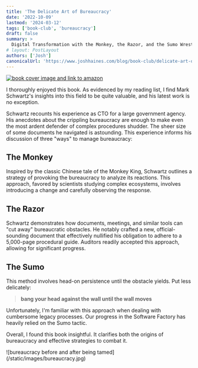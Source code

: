 ```yaml
---
title: 'The Delicate Art of Bureaucracy'
date: '2022-10-09'
lastmod: '2024-03-12'
tags: ['book-club', 'bureaucracy']
draft: false
summary: >
  Digital Transformation with the Monkey, the Razor, and the Sumo Wrestler
# layout: PostLayout
authors: ['Josh']
canonicalUrl: 'https://www.joshhaines.com/blog/book-club/delicate-art-of-bureaucracy'
---
```


<div className="mx-auto w-1/3">
  <a href="https://www.amazon.com/Delicate-Art-Bureaucracy-Transformation-Wrestler/dp/1950508153">
    <img
      alt="book cover image and link to amazon"
      src="https://m.media-amazon.com/images/I/51YuOUtoIGL._SY445_SX342_.jpg"
    />
  </a>
</div>

I thoroughly enjoyed this book. As evidenced by my reading list, I find Mark Schwartz's insights into this field to be quite valuable, and his latest work is no exception.

Schwartz recounts his experience as CTO for a large government agency. His anecdotes about the crippling bureaucracy are enough to make even the most ardent defender of complex procedures shudder. The sheer size of some documents he navigated is astounding. This experience informs his discussion of three "ways" to manage bureaucracy:

## The Monkey

Inspired by the classic Chinese tale of the Monkey King, Schwartz outlines a strategy of provoking the bureaucracy to analyze its reactions. This approach, favored by scientists studying complex ecosystems, involves introducing a change and carefully observing the response.

## The Razor

Schwartz demonstrates how documents, meetings, and similar tools can "cut away" bureaucratic obstacles. He notably crafted a new, official-sounding document that effectively nullified his obligation to adhere to a 5,000-page procedural guide. Auditors readily accepted this approach, allowing for significant progress.

## The Sumo

This method involves head-on persistence until the obstacle yields. Put less delicately:

> **bang your head against the wall until the wall moves**

Unfortunately, I'm familiar with this approach when dealing with cumbersome legacy processes. Our progress in the Software Factory has heavily relied on the Sumo tactic.

Overall, I found this book insightful. It clarifies both the origins of bureaucracy and effective strategies to combat it.

<div className="-mx-2 flex flex-wrap justify-center overflow-hidden xl:-mx-2">
  <div className="my-1 w-full overflow-hidden px-2 xl:my-1 xl:w-1/2 xl:px-2">
    ![bureaucracy before and after being tamed](/static/images/bureaucracy.jpg)
  </div>
</div>
